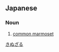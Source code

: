 ==Japanese==
{{ja-kanjitab|きぬ|さる|k2=ざる|yomi=k}}

===Noun===
{{ja-noun|キヌザル}}

# [[common marmoset]]

[[Category:ja:Monkeys|きぬざる]]